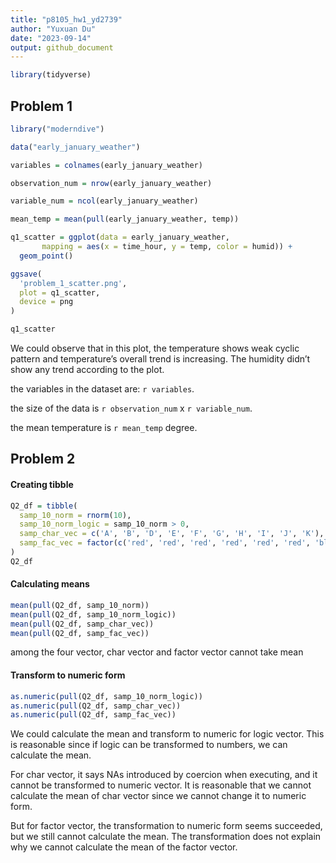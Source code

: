 ```yaml
---
title: "p8105_hw1_yd2739"
author: "Yuxuan Du"
date: "2023-09-14"
output: github_document
---
```


```r
library(tidyverse)
```

## Problem 1
```r
library("moderndive")

data("early_january_weather")

variables = colnames(early_january_weather)

observation_num = nrow(early_january_weather)

variable_num = ncol(early_january_weather)

mean_temp = mean(pull(early_january_weather, temp))

q1_scatter = ggplot(data = early_january_weather, 
       mapping = aes(x = time_hour, y = temp, color = humid)) + 
  geom_point()

ggsave(
  'problem_1_scatter.png',
  plot = q1_scatter,
  device = png
)

q1_scatter
```

We could observe that in this plot, the temperature shows weak cyclic pattern
and  temperature's overall trend is increasing. The humidity didn't show any
trend according to the plot. 

the variables in the dataset are: `r variables`. 

the size of the data is `r observation_num` x `r variable_num`. 

the mean temperature is `r mean_temp` degree. 

## Problem 2

#### Creating tibble
```r
Q2_df = tibble(
  samp_10_norm = rnorm(10),
  samp_10_norm_logic = samp_10_norm > 0,
  samp_char_vec = c('A', 'B', 'D', 'E', 'F', 'G', 'H', 'I', 'J', 'K'),
  samp_fac_vec = factor(c('red', 'red', 'red', 'red', 'red', 'red', 'blue', 'blue', 'yellow', 'yellow'))
)
Q2_df
```

#### Calculating means

```r
mean(pull(Q2_df, samp_10_norm))
mean(pull(Q2_df, samp_10_norm_logic))
mean(pull(Q2_df, samp_char_vec))
mean(pull(Q2_df, samp_fac_vec))
```

among the four vector, char vector and factor vector cannot take mean

#### Transform to numeric form

```r
as.numeric(pull(Q2_df, samp_10_norm_logic))
as.numeric(pull(Q2_df, samp_char_vec))
as.numeric(pull(Q2_df, samp_fac_vec))
```
We could calculate the mean and transform to numeric for logic vector. 
This is reasonable since if logic can be transformed to numbers, we can calculate the mean.

For char vector, it says NAs introduced by coercion when executing, and it 
cannot be transformed to numeric vector. It is reasonable that we cannot calculate
the mean of char vector since we cannot change it to numeric form. 

But for factor vector, the  transformation to numeric form seems succeeded, but we still cannot calculate the mean. 
The transformation does not explain why we cannot calculate the mean of the factor vector.